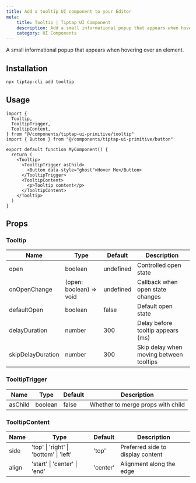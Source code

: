 ```yaml
---
title: Add a tooltip UI component to your Editor
meta:
    title: Tooltip | Tiptap UI Component
    description: Add a small informational popup that appears when hovering over an element. More in the docs!
    category: UI Components
---
```



A small informational popup that appears when hovering over an element.

<CodeDemo isPro src="https://template.tiptap.dev/preview/tiptap-ui-primitives/tooltip" />

## Installation

```bash
npx tiptap-cli add tooltip
```

## Usage

```tsx
import {
  Tooltip,
  TooltipTrigger,
  TooltipContent,
} from "@/components/tiptap-ui-primitive/tooltip"
import { Button } from "@/components/tiptap-ui-primitive/button"

export default function MyComponent() {
  return (
    <Tooltip>
      <TooltipTrigger asChild>
        <Button data-style="ghost">Hover Me</Button>
      </TooltipTrigger>
      <TooltipContent>
        <p>Tooltip content</p>
      </TooltipContent>
    </Tooltip>
  )
}
```

## Props

### Tooltip

| Name              | Type                    | Default   | Description                             |
| ----------------- | ----------------------- | --------- | --------------------------------------- |
| open              | boolean                 | undefined | Controlled open state                   |
| onOpenChange      | (open: boolean) => void | undefined | Callback when open state changes        |
| defaultOpen       | boolean                 | false     | Default open state                      |
| delayDuration     | number                  | 300       | Delay before tooltip appears (ms)       |
| skipDelayDuration | number                  | 300       | Skip delay when moving between tooltips |

### TooltipTrigger

| Name    | Type    | Default | Description                       |
| ------- | ------- | ------- | --------------------------------- |
| asChild | boolean | false   | Whether to merge props with child |

### TooltipContent

| Name  | Type                                   | Default  | Description                       |
| ----- | -------------------------------------- | -------- | --------------------------------- |
| side  | 'top' \| 'right' \| 'bottom' \| 'left' | 'top'    | Preferred side to display content |
| align | 'start' \| 'center' \| 'end'           | 'center' | Alignment along the edge          |